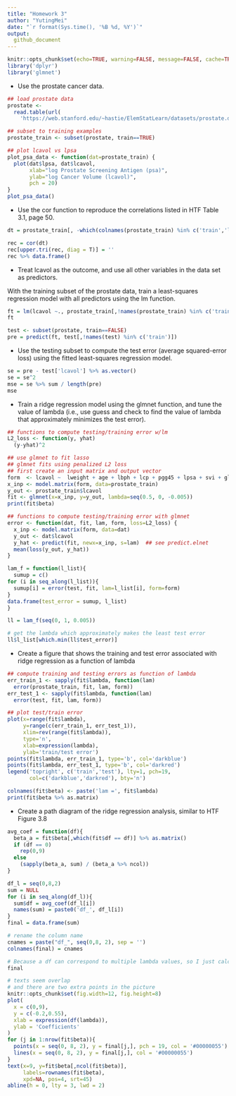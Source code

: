 ```yaml
---
title: "Homework 3"
author: "YutingMei"
date: "`r format(Sys.time(), '%B %d, %Y')`"
output:
  github_document
---
```


```r
knitr::opts_chunk$set(echo=TRUE, warning=FALSE, message=FALSE, cache=TRUE)
library('dplyr')
library('glmnet')
```

* Use the prostate cancer data.

```r
## load prostate data
prostate <- 
  read.table(url(
    'https://web.stanford.edu/~hastie/ElemStatLearn/datasets/prostate.data'))
```

```r
## subset to training examples
prostate_train <- subset(prostate, train==TRUE)
```

```r
## plot lcavol vs lpsa
plot_psa_data <- function(dat=prostate_train) {
  plot(dat$lpsa, dat$lcavol,
       xlab="log Prostate Screening Antigen (psa)",
       ylab="log Cancer Volume (lcavol)",
       pch = 20)
}
plot_psa_data()
```

* Use the cor function to reproduce the correlations listed in HTF Table 3.1, page 50.

```r
dt = prostate_train[, -which(colnames(prostate_train) %in% c('train','lpsa'))]
```

```r
rec = cor(dt)
rec[upper.tri(rec, diag = T)] = ''
rec %>% data.frame()
```

* Treat lcavol as the outcome, and use all other variables in the data set as predictors.

With the training subset of the prostate data, train a least-squares regression model with all predictors using the lm function.

```r
ft = lm(lcavol ~., prostate_train[,!names(prostate_train) %in% c('train')])
ft
```

```r
test <- subset(prostate, train==FALSE)
pre = predict(ft, test[,!names(test) %in% c('train')])
```

* Use the testing subset to compute the test error (average squared-error loss) using the fitted least-squares regression model.

```r
se = pre - test['lcavol'] %>% as.vector()
se = se^2
mse = se %>% sum / length(pre)
mse
```

* Train a ridge regression model using the glmnet function, and tune the value of lambda (i.e., use guess and check to find the value of lambda that approximately minimizes the test error).

```r
## functions to compute testing/training error w/lm
L2_loss <- function(y, yhat)
  (y-yhat)^2
```

```r
## use glmnet to fit lasso
## glmnet fits using penalized L2 loss
## first create an input matrix and output vector
form  <- lcavol ~  lweight + age + lbph + lcp + pgg45 + lpsa + svi + gleason
x_inp <- model.matrix(form, data=prostate_train)
y_out <- prostate_train$lcavol
fit <- glmnet(x=x_inp, y=y_out, lambda=seq(0.5, 0, -0.005))
print(fit$beta)
```

```r
## functions to compute testing/training error with glmnet
error <- function(dat, fit, lam, form, loss=L2_loss) {
  x_inp <- model.matrix(form, data=dat)
  y_out <- dat$lcavol
  y_hat <- predict(fit, newx=x_inp, s=lam)  ## see predict.elnet
  mean(loss(y_out, y_hat))
}
```

```r
lam_f = function(l_list){
  sumup = c()
for (i in seq_along(l_list)){
  sumup[i] = error(test, fit, lam=l_list[i], form=form)
}
data.frame(test_error = sumup, l_list)
}
```

```r
ll = lam_f(seq(0, 1, 0.005))
```

```r
# get the lambda which approximately makes the least test error
ll$l_list[which.min(ll$test_error)]
```

* Create a figure that shows the training and test error associated with ridge regression as a function of lambda

```r
## compute training and testing errors as function of lambda
err_train_1 <- sapply(fit$lambda, function(lam) 
  error(prostate_train, fit, lam, form))
err_test_1 <- sapply(fit$lambda, function(lam) 
  error(test, fit, lam, form))
```

```r
## plot test/train error
plot(x=range(fit$lambda),
     y=range(c(err_train_1, err_test_1)),
     xlim=rev(range(fit$lambda)),
     type='n',
     xlab=expression(lambda),
     ylab='train/test error')
points(fit$lambda, err_train_1, type='b', col='darkblue')
points(fit$lambda, err_test_1, type='b', col='darkred')
legend('topright', c('train','test'), lty=1, pch=19,
       col=c('darkblue','darkred'), bty='n')

colnames(fit$beta) <- paste('lam =', fit$lambda)
print(fit$beta %>% as.matrix)
```

* Create a path diagram of the ridge regression analysis, similar to HTF Figure 3.8

```r
avg_coef = function(df){
  beta_a = fit$beta[,which(fit$df == df)] %>% as.matrix()
  if (df == 0)
    rep(0,9)
  else
    (sapply(beta_a, sum) / (beta_a %>% ncol))
}
```

```r
df_l = seq(0,8,2)
sum = NULL
for (i in seq_along(df_l)){
  sum$df = avg_coef(df_l[i])
  names(sum) = paste0('df_', df_l[i])
}
final = data.frame(sum)
```

```r
# rename the column name
cnames = paste("df_", seq(0,8, 2), sep = '')
colnames(final) = cnames
```

```r
# Because a df can correspond to multiple lambda values, so I just calculate the average coefficient of df(lambda)
final
```

```r
# texts seem overlap
# and there are two extra points in the picture
knitr::opts_chunk$set(fig.width=12, fig.height=8) 
plot(
  x = c(0,9),
  y = c(-0.2,0.55),
  xlab = expression(df(lambda)),
  ylab = 'Coefficients'
)
for (j in 1:nrow(fit$beta)){
  points(x = seq(0, 8, 2), y = final[j,], pch = 19, col = '#00000055')
  lines(x = seq(0, 8, 2), y = final[j,], col = '#00000055')
}
text(x=9, y=fit$beta[,ncol(fit$beta)], 
     labels=rownames(fit$beta),
     xpd=NA, pos=4, srt=45)
abline(h = 0, lty = 3, lwd = 2)
```

